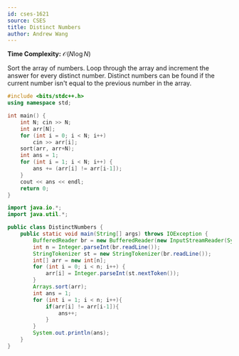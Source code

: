 ```yaml
---
id: cses-1621
source: CSES
title: Distinct Numbers
author: Andrew Wang
---
```


**Time Complexity:** $\mathcal{O}(N\log{N})$

Sort the array of numbers. Loop through the array and increment the answer for
every distinct number. Distinct numbers can be found if the current number isn't
equal to the previous number in the array.

<LanguageSection>

<CPPSection>

```cpp
#include <bits/stdc++.h>
using namespace std;

int main() {
	int N; cin >> N;
	int arr[N];
	for (int i = 0; i < N; i++)
		cin >> arr[i];
	sort(arr, arr+N);
	int ans = 1;
	for (int i = 1; i < N; i++) {
		ans += (arr[i] != arr[i-1]);
	}
	cout << ans << endl;
	return 0;
}

```

</CPPSection>

<JavaSection>

```java
import java.io.*;
import java.util.*;

public class DistinctNumbers {
	public static void main(String[] args) throws IOException {
		BufferedReader br = new BufferedReader(new InputStreamReader(System.in));
		int n = Integer.parseInt(br.readLine());
		StringTokenizer st = new StringTokenizer(br.readLine());
		int[] arr = new int[n];
		for (int i = 0; i < n; i++) {
			arr[i] = Integer.parseInt(st.nextToken());
		}
		Arrays.sort(arr);
		int ans = 1;
		for (int i = 1; i < n; i++){
			if(arr[i] != arr[i-1]){
				ans++;
			}
		}
		System.out.println(ans);
	}
}
```

</JavaSection>

</LanguageSection>
